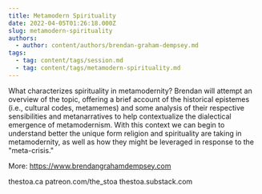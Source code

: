 ```yaml
---
title: Metamodern Spirituality
date: 2022-04-05T01:26:18.000Z
slug: metamodern-spirituality
authors:
  - author: content/authors/brendan-graham-dempsey.md
tags:
  - tag: content/tags/session.md
  - tag: content/tags/metamodern-spirituality.md
---
```


What characterizes spirituality in metamodernity? Brendan will attempt an overview of the topic, offering a brief account of the historical epistemes (i.e., cultural codes, metamemes) and some analysis of their respective sensibilities and metanarratives to help contextualize the dialectical emergence of metamodernism. With this context we can begin to understand better the unique form religion and spirituality are taking in metamodernity, as well as how they might be leveraged in response to the "meta-crisis."

More: https://www.brendangrahamdempsey.com

thestoa.ca
patreon.com/the_stoa
thestoa.substack.com
